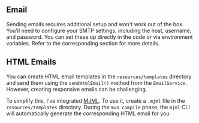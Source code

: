 ## Email

Sending emails requires additional setup and won't work out of the box.
You'll need to configure your SMTP settings, including the host, username, and password.
You can set these up directly in the code or via environment variables. Refer to the corresponding section for more details.

## HTML Emails

You can create HTML email templates in the `resources/templates` directory and send them using the `sendHtmlEmail()` method from the `EmailService`.
However, creating responsive emails can be challenging.

To simplify this, I've integrated [MJML](https://github.com/mjmlio/mjml).
To use it, create a `.mjml` file in the `resources/templates` directory.
During the `mvn compile` phase, the `mjml` CLI will automatically generate the corresponding HTML email for you.
